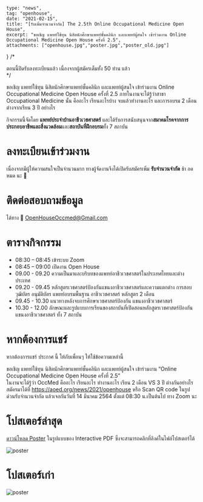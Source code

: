 	type: "news",
	tag: "openhouse",
	date: "2021-02-15",
	title: "[รับเพิ่มจำนวนจำกัด] The 2.5th Online Occupational Medicine Open House",
	excerpt: "ขอเชิญ แพทย์ใช้ทุน นิสิตนักศึกษาแพทย์ชั้นคลินิก และแพทย์ผู้สนใจ เข้าร่วมงาน Online Occupational Medicine Open House ครั้งที่ 2.5",
	attachments: ["openhouse.jpg","poster.jpg","poster_old.jpg"]
}
/*
<div className="emphasize" style={{display:`block`}}>
ตอนนี้ปิดรับลงทะเบียนแล้ว เนื่องจากผู้สมัครเต็มทั้ง 50 ท่าน แล้ว
</div>
*/

ขอเชิญ แพทย์ใช้ทุน นิสิตนักศึกษาแพทย์ชั้นคลินิก และแพทย์ผู้สนใจ เข้าร่วมงาน Online Occupational Medicine Open House ครั้งที่ 2.5
ภายในงานจะได้รู้ว่าสาขา Occupational Medicine นั้น คืออะไร เรียนอะไรบ้าง จบแล้วทำงานอะไร และการอบรม 2 เดือนต่างจากเรียน 3 ปี อย่างไร

กิจกรรมนี้จัดโดย **แพทย์ประจำบ้านอาชีวเวชศาสตร์** และได้รับการสนับสนุนจาก**สมาคมโรคจากการประกอบอาชีพและสิ่งแวดล้อม**และ**สถาบันที่ฝึกอบรม**ทั้ง 7 สถาบัน

# ลงทะเบียนเข้าร่วมงาน

เนื่องจากมีผู้ให้ความสนใจเป็นจำนวนมาก ทางผู้จัดงานจึงได้เปิดรับสมัครเพิ่ม **รับจำนวนจำกัด** ช้า อด หมด นะ 🥲

<OpenHouse />

# ติดต่อสอบถามข้อมูล

ได้ทาง 📧 <a href="mailto:OpenHouseOccmed@Gmail.com">OpenHouseOccmed@Gmail.com</a>

# ตารางกิจกรรม

* 08:30 – 08:45 เข้าระบบ Zoom
* 08:45 – 09:00 เปิดงาน Open House
* 09.00 - 09.20 ความเป็นมาและบริบทของแพทย์อาชีวเวชศาสตร์ในประเทศไทยและต่างประเทศ
* 09.20 - 09.45 หลักสูตรเวชศาสตร์ป้องกันแขนงอาชีวเวชศาสตร์และความแตกต่าง การสอบวุฒิบัตร อนุมัติบัตร แพทย์อบรมพื้นฐาน  อาชีวเวชศาสตร์ หลักสูตร 2 เดือน
* 09.45 - 10.30 แนวทางหลังจบการศึกษาเวชศาสตร์ป้องกัน แขนงอาชีวเวชศาสตร์
* 10.30 - 12.00 ลักษณะและรูปแบบการเรียนของสถาบันที่เปิดสอนหลักสูตรเวชศาสตร์ป้องกัน แขนงอาชีวเวชศาสตร์ ทั้ง 7 สถาบัน

# หากต้องการแชร์
หากต้องการแชร์ ประกาศ นี้ ให้กับเพื่อนๆ ให้ใช้ข้อความเหล่านี้

<div className="emphasize" style="display:block">
ขอเชิญ แพทย์ใช้ทุน นิสิตนักศึกษาแพทย์ชั้นคลินิก และแพทย์ผู้สนใจ เข้าร่วมงาน “Online Occupational Medicine Open House ครั้งที่ 2.5” <br/>
ในงานจะได้รู้ว่า OccMed คืออะไร เรียนอะไร ทำงานอะไร เรียน 2 เดือน VS 3 ปี ต่างกันอย่างไร <br/>
สมัครมาได้ที่ <a href="https://aoed.org/news/2021/openhouse">https://aoed.org/news/2021/openhouse</a> หรือ Scan QR code ในรูป <br/>
ด่วนรับจำนวนจำกัด แล้วเจอกันวันที่ 14 มีนาคม 2564 ตั้งแต่ 08:30 น.เป็นต้นไป ทาง Zoom นะ
</div>

# โปสเตอร์ล่าสุด

[ดาวน์โหลด Poster](/news/2021/poster_openhouse.pdf) ในรูปแบบของ Interactive PDF ซึ่งจะสามารถคลิกที่ลิงค์ในไฟล์โปสเตอร์ได้

<Img fluid={props.images[1].childImageSharp.fluid} alt="poster" />

# โปสเตอร์เก่า

<Img fluid={props.images[2].childImageSharp.fluid} alt="poster" />